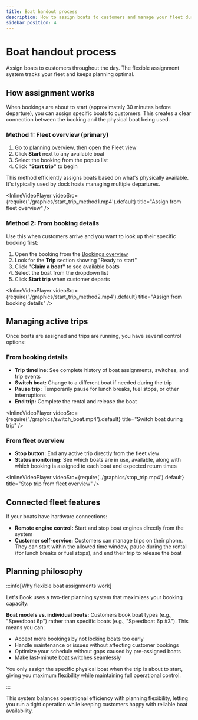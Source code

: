 ```yaml
---
title: Boat handout process
description: How to assign boats to customers and manage your fleet during operations
sidebar_position: 4
---
```



# Boat handout process

Assign boats to customers throughout the day. The flexible assignment system tracks your fleet and keeps planning optimal.

## How assignment works

When bookings are about to start (approximately 30 minutes before departure), you can assign specific boats to customers. This creates a clear connection between the booking and the physical boat being used.

### Method 1: Fleet overview (primary)

1. Go to [planning overview](https://dashboard.letsbook.app/planning), then open the Fleet view
2. Click **Start** next to any available boat
3. Select the booking from the popup list
4. Click **"Start trip"** to begin

This method efficiently assigns boats based on what's physically available. It's typically used by dock hosts managing multiple departures.

<InlineVideoPlayer
    videoSrc={require('./graphics/start_trip_method1.mp4').default}
    title="Assign from fleet overview"
/>

### Method 2: From booking details

Use this when customers arrive and you want to look up their specific booking first:

1. Open the booking from the [Bookings overview](https://dashboard.letsbook.app/bookings)
2. Look for the **Trip** section showing "Ready to start"
3. Click **"Claim a boat"** to see available boats
4. Select the boat from the dropdown list
5. Click **Start trip** when customer departs

<InlineVideoPlayer
    videoSrc={require('./graphics/start_trip_method2.mp4').default}
    title="Assign from booking details"
/>

## Managing active trips

Once boats are assigned and trips are running, you have several control options:

### From booking details

- **Trip timeline:** See complete history of boat assignments, switches, and trip events
- **Switch boat:** Change to a different boat if needed during the trip
- **Pause trip:** Temporarily pause for lunch breaks, fuel stops, or other interruptions
- **End trip:** Complete the rental and release the boat

<InlineVideoPlayer
    videoSrc={require('./graphics/switch_boat.mp4').default}
    title="Switch boat during trip"
/>

### From fleet overview

- **Stop button:** End any active trip directly from the fleet view
- **Status monitoring:** See which boats are in use, available, along with which booking is assigned to each boat and expected return times

<InlineVideoPlayer
    videoSrc={require('./graphics/stop_trip.mp4').default}
    title="Stop trip from fleet overview"
/>

## Connected fleet features

If your boats have hardware connections:

- **Remote engine control:** Start and stop boat engines directly from the system
- **Customer self-service:** Customers can manage trips on their phone. They can start within the allowed time window, pause during the rental (for lunch breaks or fuel stops), and end their trip to release the boat

## Planning philosophy

:::info[Why flexible boat assignments work]

Let's Book uses a two-tier planning system that maximizes your booking capacity:

**Boat models vs. individual boats:** Customers book boat types (e.g., "Speedboat 6p") rather than specific boats (e.g., "Speedboat 6p #3"). This means you can:

- Accept more bookings by not locking boats too early
- Handle maintenance or issues without affecting customer bookings
- Optimize your schedule without gaps caused by pre-assigned boats
- Make last-minute boat switches seamlessly

You only assign the specific physical boat when the trip is about to start, giving you maximum flexibility while maintaining full operational control.

:::

This system balances operational efficiency with planning flexibility, letting you run a tight operation while keeping customers happy with reliable boat availability.
